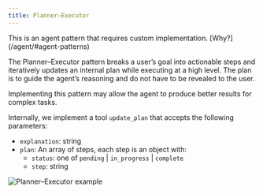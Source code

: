 ```yaml
---
title: Planner–Executor
---
```



<Aside>
  This is an agent pattern that requires custom implementation. [Why?](/agent/#agent-patterns)
</Aside>

The Planner–Executor pattern breaks a user’s goal into actionable steps and iteratively updates an internal plan while executing at a high level.
The plan is to guide the agent’s reasoning and do not have to be revealed to the user.

Implementing this pattern may allow the agent to produce better results for complex tasks.

Internally, we implement a tool `update_plan` that accepts the following parameters:

- `explanation`: string
- `plan`: An array of steps, each step is an object with:
  - `status`: one of `pending` | `in_progress` | `complete`
  - `step`: string

![Planner–Executor example](../../../../assets/examples/planner-executor.gif)

<Tabs>
  <TabItem label="TypeScript">
    <Code code={jsPlannerCode} lang="typescript" title="planner-executor.ts" />
  </TabItem>
  <TabItem label="Rust">
    <Code code={rustPlannerCode} lang="rust" title="planner-executor.rs" />
  </TabItem>
  <TabItem label="Go">
    <Code code={goPlannerCode} lang="go" title="main.go" />
  </TabItem>
</Tabs>
